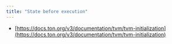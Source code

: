 ```yaml
---
title: "State before execution"
---
```


- [https://docs.ton.org/v3/documentation/tvm/tvm-initialization](https://docs.ton.org/v3/documentation/tvm/tvm-initialization)
